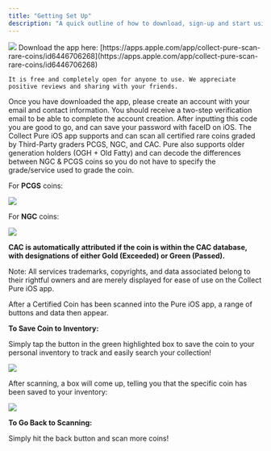 ```yaml
---
title: "Getting Set Up"
description: "A quick outline of how to download, sign-up and start using the Pure iOS mobile app."
---
```


<Frame caption="Login, Sign-Up & Quick Start Page in-app">
  <img src="/images/pure-technologies/spaces.webp" />
</Frame>

<Accordion title="Step 1: Download the Collect Pure iOS App.">
  Download the app here: [https://apps.apple.com/app/collect-pure-scan-rare-coins/id6446706268](https://apps.apple.com/app/collect-pure-scan-rare-coins/id6446706268)

    It is free and completely open for anyone to use. We appreciate positive reviews and sharing with your friends.
</Accordion>

<Accordion title="Step 2: Create an Account/Sign-In">
  Once you have downloaded the app, please create an account with your email and contact information. You should receive a two-step verification email to be able to complete the account creation. After inputting this code you are good to go, and can save your password with faceID on iOS.
</Accordion>

<Accordion title="Step 3: Scanning your First Coin(s)">
The Collect Pure iOS app supports and can scan all certified rare coins graded by Third-Party graders PCGS, NGC, and CAC. Pure also supports older generation holders (OGH + Old Fatty) and can decode the differences between NGC & PCGS coins so you do not have to specify the grade/service used to grade the coin.

For **PCGS** coins:


![](/images/1.png)


For **NGC** coins:


![](/images/2.png)


**CAC is automatically attributed if the coin is within the CAC database, with designations of either Gold (Exceeded) or Green (Passed).**

Note: All services trademarks, copyrights, and data associated belong to their rightful owners and are merely displayed for ease of use on the Collect Pure iOS app.
</Accordion>

<Accordion title="Step 4: Saving & Tracking Inventory">
After a Certified Coin has been scanned into the Pure iOS app, a range of buttons and data then appear.

**To Save Coin to Inventory:**

Simply tap the button in the green highlighted box to save the coin to your personal inventory to track and easily search your collection!


![](/images/3.png)


After scanning, a box will come up, telling you that the specific coin has been saved to your inventory:


![](/images/4.webp)


**To Go Back to Scanning:**

Simply hit the back button and scan more coins!
</Accordion>